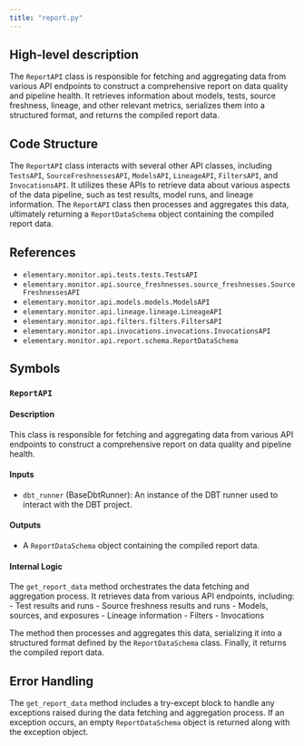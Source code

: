 ```yaml
---
title: "report.py"
---
```


## High-level description
The `ReportAPI` class is responsible for fetching and aggregating data from various API endpoints to construct a comprehensive report on data quality and pipeline health. It retrieves information about models, tests, source freshness, lineage, and other relevant metrics, serializes them into a structured format, and returns the compiled report data.

## Code Structure
The `ReportAPI` class interacts with several other API classes, including `TestsAPI`, `SourceFreshnessesAPI`, `ModelsAPI`, `LineageAPI`, `FiltersAPI`, and `InvocationsAPI`. It utilizes these APIs to retrieve data about various aspects of the data pipeline, such as test results, model runs, and lineage information. The `ReportAPI` class then processes and aggregates this data, ultimately returning a `ReportDataSchema` object containing the compiled report data.

## References
- `elementary.monitor.api.tests.tests.TestsAPI`
- `elementary.monitor.api.source_freshnesses.source_freshnesses.SourceFreshnessesAPI`
- `elementary.monitor.api.models.models.ModelsAPI`
- `elementary.monitor.api.lineage.lineage.LineageAPI`
- `elementary.monitor.api.filters.filters.FiltersAPI`
- `elementary.monitor.api.invocations.invocations.InvocationsAPI`
- `elementary.monitor.api.report.schema.ReportDataSchema`

## Symbols

### `ReportAPI`
#### Description
This class is responsible for fetching and aggregating data from various API endpoints to construct a comprehensive report on data quality and pipeline health.

#### Inputs
- `dbt_runner` (BaseDbtRunner): An instance of the DBT runner used to interact with the DBT project.

#### Outputs
- A `ReportDataSchema` object containing the compiled report data.

#### Internal Logic
The `get_report_data` method orchestrates the data fetching and aggregation process. It retrieves data from various API endpoints, including:
    - Test results and runs
    - Source freshness results and runs
    - Models, sources, and exposures
    - Lineage information
    - Filters
    - Invocations

The method then processes and aggregates this data, serializing it into a structured format defined by the `ReportDataSchema` class. Finally, it returns the compiled report data.

## Error Handling
The `get_report_data` method includes a try-except block to handle any exceptions raised during the data fetching and aggregation process. If an exception occurs, an empty `ReportDataSchema` object is returned along with the exception object.
